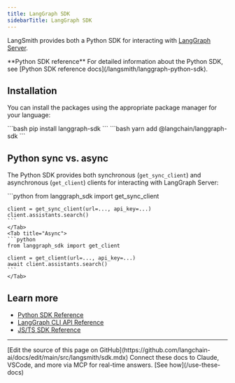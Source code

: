 ```yaml
---
title: LangGraph SDK
sidebarTitle: LangGraph SDK
---
```


LangSmith provides both a Python SDK for interacting with [LangGraph Server](/langsmith/langgraph-server).

<Tip>
**Python SDK reference**
For detailed information about the Python SDK, see [Python SDK reference docs](/langsmith/langgraph-python-sdk).
</Tip>

## Installation

You can install the packages using the appropriate package manager for your language:

<Tabs>
    <Tab title="Python">
    ```bash
    pip install langgraph-sdk
    ```
    </Tab>
    <Tab title="JS">
    ```bash
    yarn add @langchain/langgraph-sdk
    ```
    </Tab>
</Tabs>

## Python sync vs. async

The Python SDK provides both synchronous (`get_sync_client`) and asynchronous (`get_client`) clients for interacting with LangGraph Server:

<Tabs>
    <Tab title="Sync">
    ```python
    from langgraph_sdk import get_sync_client

    client = get_sync_client(url=..., api_key=...)
    client.assistants.search()
    ```
    </Tab>
    <Tab title="Async">
    ```python
    from langgraph_sdk import get_client

    client = get_client(url=..., api_key=...)
    await client.assistants.search()
    ```
    </Tab>
</Tabs>

## Learn more

* [Python SDK Reference](/langsmith/langgraph-python-sdk)
* [LangGraph CLI API Reference](/langsmith/cli)
* [JS/TS SDK Reference](/langsmith/langgraph-js-ts-sdk)

---

<Callout icon="pen-to-square" iconType="regular">
    [Edit the source of this page on GitHub](https://github.com/langchain-ai/docs/edit/main/src/langsmith/sdk.mdx)
</Callout>
<Tip icon="terminal" iconType="regular">
    Connect these docs to Claude, VSCode, and more via MCP for    real-time answers. [See how](/use-these-docs)
</Tip>
